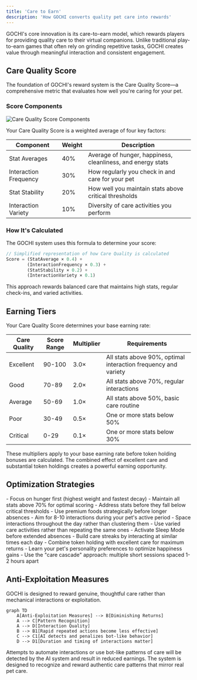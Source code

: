 ```yaml
---
title: 'Care to Earn'
description: 'How GOCHI converts quality pet care into rewards'
---
```


GOCHI's core innovation is its care-to-earn model, which rewards players for providing quality care to their virtual companions. Unlike traditional play-to-earn games that often rely on grinding repetitive tasks, GOCHI creates value through meaningful interaction and consistent engagement.

## Care Quality Score

The foundation of GOCHI's reward system is the Care Quality Score—a comprehensive metric that evaluates how well you're caring for your pet.

### Score Components

<Frame>
  <img src="https://media.discordapp.net/attachments/1224667348620021830/1360611015594868866/raw.png?ex=67fbbf41&is=67fa6dc1&hm=14e7f7edbe5d170b9e7a07dedd62005b4106e43956b464002f21b6e145a2e844&=&format=webp&quality=lossless&width=350&height=350" alt="Care Quality Score Components" />
</Frame>

Your Care Quality Score is a weighted average of four key factors:

| Component | Weight | Description |
|-----------|--------|-------------|
| Stat Averages | 40% | Average of hunger, happiness, cleanliness, and energy stats |
| Interaction Frequency | 30% | How regularly you check in and care for your pet |
| Stat Stability | 20% | How well you maintain stats above critical thresholds |
| Interaction Variety | 10% | Diversity of care activities you perform |

### How It's Calculated

The GOCHI system uses this formula to determine your score:

```javascript
// Simplified representation of how Care Quality is calculated
Score = (StatAverage × 0.4) + 
        (InteractionFrequency × 0.3) + 
        (StatStability × 0.2) + 
        (InteractionVariety × 0.1)
```

This approach rewards balanced care that maintains high stats, regular check-ins, and varied activities.

## Earning Tiers

Your Care Quality Score determines your base earning rate:

| Care Quality | Score Range | Multiplier | Requirements |
|--------------|-------------|------------|--------------|
| Excellent | 90-100 | 3.0× | All stats above 90%, optimal interaction frequency and variety |
| Good | 70-89 | 2.0× | All stats above 70%, regular interactions |
| Average | 50-69 | 1.0× | All stats above 50%, basic care routine |
| Poor | 30-49 | 0.5× | One or more stats below 50% |
| Critical | 0-29 | 0.1× | One or more stats below 30% |

<Note>
These multipliers apply to your base earning rate before token holding bonuses are calculated. The combined effect of excellent care and substantial token holdings creates a powerful earning opportunity.
</Note>

## Optimization Strategies

<AccordionGroup>
  <Accordion title="Stat Management">
    - Focus on hunger first (highest weight and fastest decay)
    - Maintain all stats above 70% for optimal scoring
    - Address stats before they fall below critical thresholds
    - Use premium foods strategically before longer absences
  </Accordion>
  
  <Accordion title="Interaction Planning">
    - Aim for 8-10 interactions during your pet's active period
    - Space interactions throughout the day rather than clustering them
    - Use varied care activities rather than repeating the same ones
    - Activate Sleep Mode before extended absences
  </Accordion>
  
  <Accordion title="Advanced Techniques">
    - Build care streaks by interacting at similar times each day
    - Combine token holding with excellent care for maximum returns
    - Learn your pet's personality preferences to optimize happiness gains
    - Use the "care cascade" approach: multiple short sessions spaced 1-2 hours apart
  </Accordion>
</AccordionGroup>

## Anti-Exploitation Measures

GOCHI is designed to reward genuine, thoughtful care rather than mechanical interactions or exploitation.

```mermaid
graph TD
    A[Anti-Exploitation Measures] --> B[Diminishing Returns]
    A --> C[Pattern Recognition]
    A --> D[Interaction Quality]
    B --> B1[Rapid repeated actions become less effective]
    C --> C1[AI detects and penalizes bot-like behavior]
    D --> D1[Duration and timing of interactions matter]
```

<Warning>
Attempts to automate interactions or use bot-like patterns of care will be detected by the AI system and result in reduced earnings. The system is designed to recognize and reward authentic care patterns that mirror real pet care.
</Warning>

